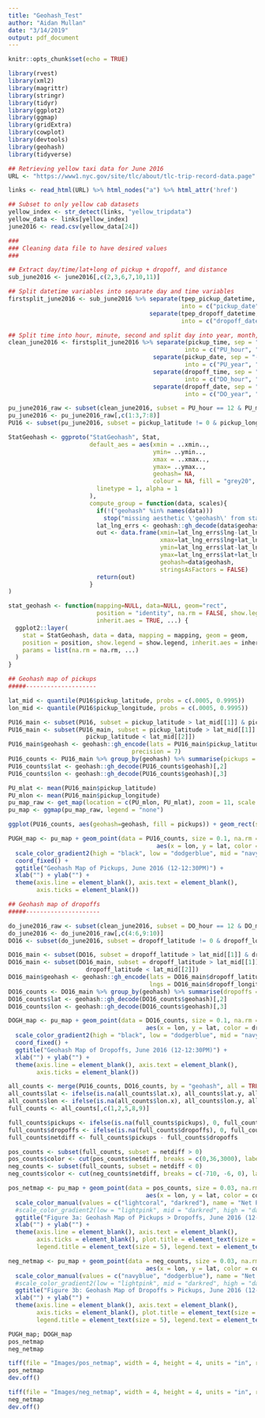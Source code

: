 ```yaml
---
title: "Geohash_Test"
author: "Aidan Mullan"
date: "3/14/2019"
output: pdf_document
---
```


```r
knitr::opts_chunk$set(echo = TRUE)
```

```r
library(rvest)
library(xml2)
library(magrittr)
library(stringr)
library(tidyr)
library(ggplot2)
library(ggmap)
library(gridExtra)
library(cowplot)
library(devtools)
library(geohash)
library(tidyverse)

## Retrieving yellow taxi data for June 2016
URL <- "https://www1.nyc.gov/site/tlc/about/tlc-trip-record-data.page"

links <- read_html(URL) %>% html_nodes("a") %>% html_attr('href')

## Subset to only yellow cab datasets
yellow_index <- str_detect(links, "yellow_tripdata")
yellow_data <- links[yellow_index]
june2016 <- read.csv(yellow_data[24])
```

```r
###
### Cleaning data file to have desired values
###

## Extract day/time/lat+long of pickup + dropoff, and distance
sub_june2016 <- june2016[,c(2,3,6,7,10,11)]

## Split datetime variables into separate day and time variables
firstsplit_june2016 <- sub_june2016 %>% separate(tpep_pickup_datetime, sep = " ", n = 2,
                                                 into = c("pickup_date", "pickup_time")) %>%
                                        separate(tpep_dropoff_datetime, sep = " ", n = 2,
                                                 into = c("dropoff_date", "dropoff_time"))

## Split time into hour, minute, second and split day into year, month, and day
clean_june2016 <- firstsplit_june2016 %>% separate(pickup_time, sep = ":", n = 3,
                                                  into = c("PU_hour", "PU_minute", "PU_second")) %>%
                                         separate(pickup_date, sep = "-", n = 3,
                                                  into = c("PU_year", "PU_month", "PU_day")) %>%
                                         separate(dropoff_time, sep = ":", n = 3,
                                                  into = c("DO_hour", "DO_minute", "DO_second")) %>%
                                         separate(dropoff_date, sep = "-", n = 3,
                                                  into = c("DO_year", "DO_month", "DO_day"))

pu_june2016_raw <- subset(clean_june2016, subset = PU_hour == 12 & PU_minute <= 30)[,c(3:5,9:11,13:16)]
pu_june2016 <- pu_june2016_raw[,c(1:3,7:8)]
PU16 <- subset(pu_june2016, subset = pickup_latitude != 0 & pickup_longitude != 0)
```

```r
StatGeohash <- ggproto("StatGeohash", Stat,
                       default_aes = aes(xmin = ..xmin..,
                                         ymin= ..ymin..,
                                         xmax = ..xmax..,
                                         ymax= ..ymax..,
                                         geohash= NA,
                                         colour = NA, fill = "grey20", size = 0.5,
                         linetype = 1, alpha = 1
                       ),
                       compute_group = function(data, scales){
                         if(!("geohash" %in% names(data)))
                           stop("missing aesthetic \'geohash\' from stat_geohash")
                         lat_lng_errs <- geohash::gh_decode(data$geohash)  
                         out <- data.frame(xmin=lat_lng_errs$lng-lat_lng_errs$lng_error,
                                           xmax=lat_lng_errs$lng+lat_lng_errs$lng_error,
                                           ymin=lat_lng_errs$lat-lat_lng_errs$lat_error,
                                           ymax=lat_lng_errs$lat+lat_lng_errs$lat_error, 
                                           geohash=data$geohash,
                                           stringsAsFactors = FALSE)
                         return(out)
                       }
)

stat_geohash <- function(mapping=NULL, data=NULL, geom="rect",
                         position = "identity", na.rm = FALSE, show.legend = NA, 
                         inherit.aes = TRUE, ...) {
  ggplot2::layer(
    stat = StatGeohash, data = data, mapping = mapping, geom = geom, 
    position = position, show.legend = show.legend, inherit.aes = inherit.aes,
    params = list(na.rm = na.rm, ...)
  )
}
```

```r
## Geohash map of pickups
#####--------------------

lat_mid <- quantile(PU16$pickup_latitude, probs = c(.0005, 0.9995))
lon_mid <- quantile(PU16$pickup_longitude, probs = c(.0005, 0.9995))

PU16_main <- subset(PU16, subset = pickup_latitude > lat_mid[[1]] & pickup_latitude < lat_mid[[2]])
PU16_main <- subset(PU16_main, subset = pickup_latitude > lat_mid[[1]] &
                      pickup_latitude < lat_mid[[2]])
PU16_main$geohash <- geohash::gh_encode(lats = PU16_main$pickup_latitude, lngs = PU16_main$pickup_longitude,
                                   precision = 7)
PU16_counts <- PU16_main %>% group_by(geohash) %>% summarise(pickups = n())
PU16_counts$lat <- geohash::gh_decode(PU16_counts$geohash)[,2]
PU16_counts$lon <- geohash::gh_decode(PU16_counts$geohash)[,3]

PU_mlat <- mean(PU16_main$pickup_latitude)
PU_mlon <- mean(PU16_main$pickup_longitude)
pu_map_raw <- get_map(location = c(PU_mlon, PU_mlat), zoom = 11, scale = 2)
pu_map <- ggmap(pu_map_raw, legend = "none")

ggplot(PU16_counts, aes(geohash=geohash, fill = pickups)) + geom_rect(stat="geohash") + coord_quickmap() + scale_fill_gradient(low = "dodgerblue", high = "navyblue") + xlim(-74.2,-73.7)

PUGH_map <- pu_map + geom_point(data = PU16_counts, size = 0.1, na.rm = TRUE, shape = 0,
                                          aes(x = lon, y = lat, color = pickups)) + 
  scale_color_gradient2(high = "black", low = "dodgerblue", mid = "navyblue", midpoint = 1250) +
  coord_fixed() +
  ggtitle("Geohash Map of Pickups, June 2016 (12-12:30PM)") +
  xlab("") + ylab("") +
  theme(axis.line = element_blank(), axis.text = element_blank(),
        axis.ticks = element_blank())
```

```r
## Geohash map of dropoffs
#####---------------------

do_june2016_raw <- subset(clean_june2016, subset = DO_hour == 12 & DO_minute <= 30)[,c(3:5,9:11,13:16)]
do_june2016 <- do_june2016_raw[,c(4:6,9:10)]
DO16 <- subset(do_june2016, subset = dropoff_latitude != 0 & dropoff_longitude != 0)

DO16_main <- subset(DO16, subset = dropoff_latitude > lat_mid[[1]] & dropoff_latitude < lat_mid[[2]])
DO16_main <- subset(DO16_main, subset = dropoff_latitude > lat_mid[[1]] &
                      dropoff_latitude < lat_mid[[2]])
DO16_main$geohash <- geohash::gh_encode(lats = DO16_main$dropoff_latitude,
                                        lngs = DO16_main$dropoff_longitude, precision = 7)
DO16_counts <- DO16_main %>% group_by(geohash) %>% summarise(dropoffs = n())
DO16_counts$lat <- geohash::gh_decode(DO16_counts$geohash)[,2]
DO16_counts$lon <- geohash::gh_decode(DO16_counts$geohash)[,3]

DOGH_map <- pu_map + geom_point(data = DO16_counts, size = 0.1, na.rm = TRUE, shape = 0,
                                       aes(x = lon, y = lat, color = dropoffs)) + 
  scale_color_gradient2(high = "black", low = "dodgerblue", mid = "navyblue", midpoint = 1250) +
  coord_fixed() + 
  ggtitle("Geohash Map of Dropoffs, June 2016 (12-12:30PM)") +
  xlab("") + ylab("") +
  theme(axis.line = element_blank(), axis.text = element_blank(),
        axis.ticks = element_blank())

all_counts <- merge(PU16_counts, DO16_counts, by = "geohash", all = TRUE)
all_counts$lat <- ifelse(is.na(all_counts$lat.x), all_counts$lat.y, all_counts$lat.x)
all_counts$lon <- ifelse(is.na(all_counts$lon.x), all_counts$lon.y, all_counts$lon.x)
full_counts <- all_counts[,c(1,2,5,8,9)]

full_counts$pickups <- ifelse(is.na(full_counts$pickups), 0, full_counts$pickups)
full_counts$dropoffs <- ifelse(is.na(full_counts$dropoffs), 0, full_counts$dropoffs)
full_counts$netdiff <- full_counts$pickups - full_counts$dropoffs

pos_counts <- subset(full_counts, subset = netdiff > 0)
pos_counts$color <- cut(pos_counts$netdiff, breaks = c(0,36,3000), labels = c("(1,36]", "(36,2505]"))
neg_counts <- subset(full_counts, subset = netdiff < 0)
neg_counts$color <- cut(neg_counts$netdiff, breaks = c(-710, -6, 0), labels = c("[-709,-5)", "[-5, 0)"))

pos_netmap <- pu_map + geom_point(data = pos_counts, size = 0.03, na.rm = TRUE, shape = 0,
                                       aes(x = lon, y = lat, color = color)) + 
  scale_color_manual(values = c("lightcoral", "darkred"), name = "Net Pickups") +
  #scale_color_gradient2(low = "lightpink", mid = "darkred", high = "darkred", midpoint = 10) +
  ggtitle("Figure 3a: Geohash Map of Pickups > Dropoffs, June 2016 (12-12:30PM)") +
  xlab("") + ylab("") +
  theme(axis.line = element_blank(), axis.text = element_blank(),
        axis.ticks = element_blank(), plot.title = element_text(size = 5),
        legend.title = element_text(size = 5), legend.text = element_text(size = 4))

neg_netmap <- pu_map + geom_point(data = neg_counts, size = 0.03, na.rm = TRUE, shape = 0,
                                       aes(x = lon, y = lat, color = color)) + 
  scale_color_manual(values = c("navyblue", "dodgerblue"), name = "Net Pickups") +
  #scale_color_gradient2(low = "lightpink", mid = "darkred", high = "darkred", midpoint = 10) +
  ggtitle("Figure 3b: Geohash Map of Dropoffs > Pickups, June 2016 (12-12:30PM)") +
  xlab("") + ylab("") +
  theme(axis.line = element_blank(), axis.text = element_blank(),
        axis.ticks = element_blank(), plot.title = element_text(size = 5),
        legend.title = element_text(size = 5), legend.text = element_text(size = 4))

```

```r
PUGH_map; DOGH_map
pos_netmap
neg_netmap
```

```r
tiff(file = "Images/pos_netmap", width = 4, height = 4, units = "in", res = 300, pointsize = 6)
pos_netmap
dev.off()

tiff(file = "Images/neg_netmap", width = 4, height = 4, units = "in", res = 300, pointsize = 6)
neg_netmap
dev.off()
```




